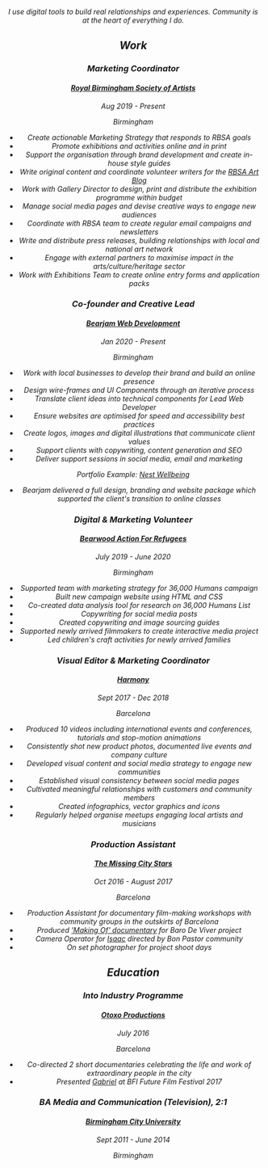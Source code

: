 
<div className={css.root}>
<Header />
<Address />
<section id="statement" className={css.statement}>

I use digital tools to build real relationships and experiences. Community is at the heart of everything I do.

</section>
<section id="work" className={css.work}>

# Work

<div id="current">

### Marketing Coordinator

#### [Royal Birmingham Society of Artists](http://rbsa.org.uk/)

<time>Aug 2019 - Present</time>
<address>Birmingham</address>

- Create actionable Marketing Strategy that responds to RBSA goals
- Promote exhibitions and activities online and in print
- Support the organisation through brand development and create in-house style guides
- Write original content and coordinate volunteer writers for the [RBSA Art Blog](https://rbsagallery.blog)
- Work with Gallery Director to design, print and distribute the exhibition programme within budget
- Manage social media pages and devise creative ways to engage new audiences
- Coordinate with RBSA team to create regular email campaigns and newsletters
- Write and distribute press releases, building relationships with local and national art network
- Engage with external partners to maximise impact in the arts/culture/heritage sector
- Work with Exhibitions Team to create online entry forms and application packs

</div>
<div className="bearjam">

### Co-founder and Creative Lead

#### [Bearjam Web Development](https://bearjam.dev/)

<time>Jan 2020 - Present</time>
<address>Birmingham</address>

- Work with local businesses to develop their brand and build an online presence
- Design wire-frames and UI Components through an iterative process
- Translate client ideas into technical components for Lead Web Developer
- Ensure websites are optimised for speed and accessibility best practices
- Create logos, images and digital illustrations that communicate client values
- Support clients with copywriting, content generation and SEO
- Deliver support sessions in social media, email and marketing

Portfolio Example: [Nest Wellbeing](https://nestwellbeing.com)

- Bearjam delivered a full design, branding and website package which supported the client's transition to online classes

</div>
<div className="bearwood">

### Digital & Marketing Volunteer

#### [Bearwood Action For Refugees](https://actionforrefugees.org/)

<time>July 2019 - June 2020</time>
<address>Birmingham</address>

- Supported team with marketing strategy for 36,000 Humans campaign
- Built new campaign website using HTML and CSS
- Co-created data analysis tool for research on 36,000 Humans List
- Copywriting for social media posts
- Created copywriting and image sourcing guides
- Supported newly arrived filmmakers to create interactive media project
- Led children's craft activities for newly arrived families

</div>
<div className="harmony">

### Visual Editor & Marketing Coordinator

#### [Harmony](https://www.linkedin.com/company/viaharmony/)

<time>Sept 2017 - Dec 2018</time>
<address>Barcelona</address>

- Produced 10 videos including international events and conferences, tutorials and stop-motion animations
- Consistently shot new product photos, documented live events and company culture
- Developed visual content and social media strategy to engage new communities
- Established visual consistency between social media pages
- Cultivated meaningful relationships with customers and community members
- Created infographics, vector graphics and icons
- Regularly helped organise meetups engaging local artists and musicians

</div>

<div className="volunteer">

### Production Assistant

#### [The Missing City Stars](https://www.themissingcitystars.com/)

<time>Oct 2016 - August 2017</time>
<address>Barcelona</address>

- Production Assistant for documentary film-making workshops with community groups in the outskirts of Barcelona
- Produced ['Making Of' documentary](https://vimeo.com/218116691) for Baro De Viver project
- Camera Operator for [_Isaac_](https://vimeo.com/236158121) directed by Bon Pastor community
- On set photographer for project shoot days

</div>
</section>
<section id="education" className={css.education}>
<div className="otoxo">

# Education

### Into Industry Programme

#### [Otoxo Productions](https://www.otoxoproductions.com/)

<time>July 2016</time>
<address>Barcelona</address>

- Co-directed 2 short documentaries celebrating the life and work of extraordinary people in the city
- Presented [_Gabriel_](https://www.youtube.com/watch?v=bs8PpTm_AYs) at BFI Future Film Festival 2017

</div>

<div className="uni">

### BA Media and Communication (Television), 2:1

#### [Birmingham City University](https://www.bcu.ac.uk/)

<time>Sept 2011 - June 2014</time>
<address>Birmingham</address>
</div>
</section>
</div>
